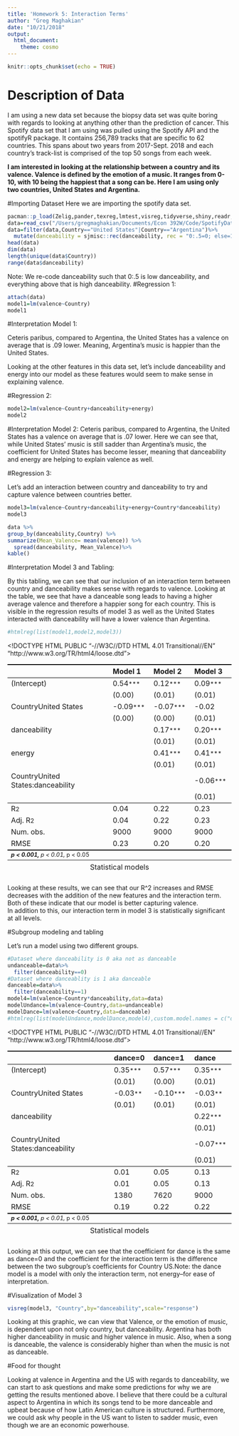 ```yaml
---
title: 'Homework 5: Interaction Terms'
author: "Greg Maghakian"
date: "10/21/2018"
output: 
  html_document: 
    theme: cosmo
---
```


```r
knitr::opts_chunk$set(echo = TRUE)
```

# Description of Data

I am using a new data set because the biopsy data set was quite boring with regards to looking at anything other than the prediction of cancer. This Spotify data set that I am using was pulled using the Spotify API and the spotifyR package. It contains 256,789 tracks that are specific to 62 countries. This spans about two years from 2017-Sept. 2018 and each country's track-list is comprised of the top 50 songs from each week.  
  
**I am interested in looking at the relationship between a country and its valence. Valence is defined by the emotion of a music. It ranges from 0-10, with 10 being the happiest that a song can be. Here I am using only two countries, United States and Argentina.**

#Importing Dataset 
Here we are importing the spotify data set.  

```r
pacman::p_load(Zelig,pander,texreg,lmtest,visreg,tidyverse,shiny,readr,knitr)
data=read_csv("/Users/gregmaghakian/Documents/Econ 392W/Code/SpotifyDataFiles/tracklist_with_audio_features.csv")
data=filter(data,Country=="United States"|Country=="Argentina")%>%
  mutate(danceability = sjmisc::rec(danceability, rec = "0:.5=0; else=1"))
head(data)
dim(data)
length(unique(data$Country))
range(data$danceability)
```
Note: We re-code danceability such that 0:.5 is low danceability, and everything above that is high danceability.
#Regression 1:
```r
attach(data)
model1=lm(valence~Country)
model1
```
#Interpretation Model 1:

Ceteris paribus, compared to Argentina, the United States has a valence on average that is .09 lower. Meaning, Argentina's music is happier than the United States.  

Looking at the other features in this data set, let's include danceability and energy into our model as these features would seem to make sense in explaining valence. 

#Regression 2:

```r
model2=lm(valence~Country+danceability+energy)
model2
```


#Interpretation Model 2:
Ceteris paribus, compared to Argentina, the United States has a valence on average that is .07 lower. Here we can see that, while United States' music is still sadder than Argentina's music, the coefficient for United States has become lesser, meaning that danceability and energy are helping to explain valence as well.

#Regression 3:

Let's add an interaction between country and danceability to try and capture valence between countries better. 

```r
model3=lm(valence~Country+danceability+energy+Country*danceability)
model3
```
```r
data %>%
group_by(danceability,Country) %>%
summarize(Mean_Valence= mean(valence)) %>%
  spread(danceability, Mean_Valence)%>%
kable()
```

#Interpretation Model 3 and Tabling:

By this tabling, we can see that our inclusion of an interaction term between country and danceability makes sense with regards to valence. Looking at the table, we see that have a danceable song leads to having a higher average valence and therefore a happier song for each country. This is visible in the regression results of model 3 as well as the United States interacted with danceability will have a lower valence than Argentina.


```r
#htmlreg(list(model1,model2,model3))
```
<!DOCTYPE HTML PUBLIC "-//W3C//DTD HTML 4.01 Transitional//EN" "http://www.w3.org/TR/html4/loose.dtd">
<table cellspacing="0" align="center" style="border: none;">
<caption align="bottom" style="margin-top:0.3em;">Statistical models</caption>
<tr>
<th style="text-align: left; border-top: 2px solid black; border-bottom: 1px solid black; padding-right: 12px;"><b></b></th>
<th style="text-align: left; border-top: 2px solid black; border-bottom: 1px solid black; padding-right: 12px;"><b>Model 1</b></th>
<th style="text-align: left; border-top: 2px solid black; border-bottom: 1px solid black; padding-right: 12px;"><b>Model 2</b></th>
<th style="text-align: left; border-top: 2px solid black; border-bottom: 1px solid black; padding-right: 12px;"><b>Model 3</b></th>
</tr>
<tr>
<td style="padding-right: 12px; border: none;">(Intercept)</td>
<td style="padding-right: 12px; border: none;">0.54<sup style="vertical-align: 0px;">***</sup></td>
<td style="padding-right: 12px; border: none;">0.12<sup style="vertical-align: 0px;">***</sup></td>
<td style="padding-right: 12px; border: none;">0.09<sup style="vertical-align: 0px;">***</sup></td>
</tr>
<tr>
<td style="padding-right: 12px; border: none;"></td>
<td style="padding-right: 12px; border: none;">(0.00)</td>
<td style="padding-right: 12px; border: none;">(0.01)</td>
<td style="padding-right: 12px; border: none;">(0.01)</td>
</tr>
<tr>
<td style="padding-right: 12px; border: none;">CountryUnited States</td>
<td style="padding-right: 12px; border: none;">-0.09<sup style="vertical-align: 0px;">***</sup></td>
<td style="padding-right: 12px; border: none;">-0.07<sup style="vertical-align: 0px;">***</sup></td>
<td style="padding-right: 12px; border: none;">-0.02</td>
</tr>
<tr>
<td style="padding-right: 12px; border: none;"></td>
<td style="padding-right: 12px; border: none;">(0.00)</td>
<td style="padding-right: 12px; border: none;">(0.00)</td>
<td style="padding-right: 12px; border: none;">(0.01)</td>
</tr>
<tr>
<td style="padding-right: 12px; border: none;">danceability</td>
<td style="padding-right: 12px; border: none;"></td>
<td style="padding-right: 12px; border: none;">0.17<sup style="vertical-align: 0px;">***</sup></td>
<td style="padding-right: 12px; border: none;">0.20<sup style="vertical-align: 0px;">***</sup></td>
</tr>
<tr>
<td style="padding-right: 12px; border: none;"></td>
<td style="padding-right: 12px; border: none;"></td>
<td style="padding-right: 12px; border: none;">(0.01)</td>
<td style="padding-right: 12px; border: none;">(0.01)</td>
</tr>
<tr>
<td style="padding-right: 12px; border: none;">energy</td>
<td style="padding-right: 12px; border: none;"></td>
<td style="padding-right: 12px; border: none;">0.41<sup style="vertical-align: 0px;">***</sup></td>
<td style="padding-right: 12px; border: none;">0.41<sup style="vertical-align: 0px;">***</sup></td>
</tr>
<tr>
<td style="padding-right: 12px; border: none;"></td>
<td style="padding-right: 12px; border: none;"></td>
<td style="padding-right: 12px; border: none;">(0.01)</td>
<td style="padding-right: 12px; border: none;">(0.01)</td>
</tr>
<tr>
<td style="padding-right: 12px; border: none;">CountryUnited States:danceability</td>
<td style="padding-right: 12px; border: none;"></td>
<td style="padding-right: 12px; border: none;"></td>
<td style="padding-right: 12px; border: none;">-0.06<sup style="vertical-align: 0px;">***</sup></td>
</tr>
<tr>
<td style="padding-right: 12px; border: none;"></td>
<td style="padding-right: 12px; border: none;"></td>
<td style="padding-right: 12px; border: none;"></td>
<td style="padding-right: 12px; border: none;">(0.01)</td>
</tr>
<tr>
<td style="border-top: 1px solid black;">R<sup style="vertical-align: 0px;">2</sup></td>
<td style="border-top: 1px solid black;">0.04</td>
<td style="border-top: 1px solid black;">0.22</td>
<td style="border-top: 1px solid black;">0.23</td>
</tr>
<tr>
<td style="padding-right: 12px; border: none;">Adj. R<sup style="vertical-align: 0px;">2</sup></td>
<td style="padding-right: 12px; border: none;">0.04</td>
<td style="padding-right: 12px; border: none;">0.22</td>
<td style="padding-right: 12px; border: none;">0.23</td>
</tr>
<tr>
<td style="padding-right: 12px; border: none;">Num. obs.</td>
<td style="padding-right: 12px; border: none;">9000</td>
<td style="padding-right: 12px; border: none;">9000</td>
<td style="padding-right: 12px; border: none;">9000</td>
</tr>
<tr>
<td style="border-bottom: 2px solid black;">RMSE</td>
<td style="border-bottom: 2px solid black;">0.23</td>
<td style="border-bottom: 2px solid black;">0.20</td>
<td style="border-bottom: 2px solid black;">0.20</td>
</tr>
<tr>
<td style="padding-right: 12px; border: none;" colspan="5"><span style="font-size:0.8em"><sup style="vertical-align: 0px;">***</sup>p &lt; 0.001, <sup style="vertical-align: 0px;">**</sup>p &lt; 0.01, <sup style="vertical-align: 0px;">*</sup>p &lt; 0.05</span></td>
</tr>
</table>

Looking at these results, we can see that our R^2 increases and RMSE decreases with the addition of the new features and the interaction term. Both of these indicate that our model is better capturing valence.  
In addition to this, our interaction term in model 3 is statistically significant at all levels. 

#Subgroup modeling and tabling

Let's run a model using two different groups.

```r
#Dataset where danceability is 0 aka not as danceable 
undanceable=data%>%
  filter(danceability==0)
#Dataset where danceablity is 1 aka danceable
danceable=data%>%
  filter(danceability==1)
model4=lm(valence~Country*danceability,data=data)
modelUndance=lm(valence~Country,data=undanceable)
modelDance=lm(valence~Country,data=danceable)
#htmlreg(list(modelUndance,modelDance,model4),custom.model.names = c("dance=0","dance=1","dance"))
```
<!DOCTYPE HTML PUBLIC "-//W3C//DTD HTML 4.01 Transitional//EN" "http://www.w3.org/TR/html4/loose.dtd">
<table cellspacing="0" align="center" style="border: none;">
<caption align="bottom" style="margin-top:0.3em;">Statistical models</caption>
<tr>
<th style="text-align: left; border-top: 2px solid black; border-bottom: 1px solid black; padding-right: 12px;"><b></b></th>
<th style="text-align: left; border-top: 2px solid black; border-bottom: 1px solid black; padding-right: 12px;"><b>dance=0</b></th>
<th style="text-align: left; border-top: 2px solid black; border-bottom: 1px solid black; padding-right: 12px;"><b>dance=1</b></th>
<th style="text-align: left; border-top: 2px solid black; border-bottom: 1px solid black; padding-right: 12px;"><b>dance</b></th>
</tr>
<tr>
<td style="padding-right: 12px; border: none;">(Intercept)</td>
<td style="padding-right: 12px; border: none;">0.35<sup style="vertical-align: 0px;">***</sup></td>
<td style="padding-right: 12px; border: none;">0.57<sup style="vertical-align: 0px;">***</sup></td>
<td style="padding-right: 12px; border: none;">0.35<sup style="vertical-align: 0px;">***</sup></td>
</tr>
<tr>
<td style="padding-right: 12px; border: none;"></td>
<td style="padding-right: 12px; border: none;">(0.01)</td>
<td style="padding-right: 12px; border: none;">(0.00)</td>
<td style="padding-right: 12px; border: none;">(0.01)</td>
</tr>
<tr>
<td style="padding-right: 12px; border: none;">CountryUnited States</td>
<td style="padding-right: 12px; border: none;">-0.03<sup style="vertical-align: 0px;">**</sup></td>
<td style="padding-right: 12px; border: none;">-0.10<sup style="vertical-align: 0px;">***</sup></td>
<td style="padding-right: 12px; border: none;">-0.03<sup style="vertical-align: 0px;">**</sup></td>
</tr>
<tr>
<td style="padding-right: 12px; border: none;"></td>
<td style="padding-right: 12px; border: none;">(0.01)</td>
<td style="padding-right: 12px; border: none;">(0.01)</td>
<td style="padding-right: 12px; border: none;">(0.01)</td>
</tr>
<tr>
<td style="padding-right: 12px; border: none;">danceability</td>
<td style="padding-right: 12px; border: none;"></td>
<td style="padding-right: 12px; border: none;"></td>
<td style="padding-right: 12px; border: none;">0.22<sup style="vertical-align: 0px;">***</sup></td>
</tr>
<tr>
<td style="padding-right: 12px; border: none;"></td>
<td style="padding-right: 12px; border: none;"></td>
<td style="padding-right: 12px; border: none;"></td>
<td style="padding-right: 12px; border: none;">(0.01)</td>
</tr>
<tr>
<td style="padding-right: 12px; border: none;">CountryUnited States:danceability</td>
<td style="padding-right: 12px; border: none;"></td>
<td style="padding-right: 12px; border: none;"></td>
<td style="padding-right: 12px; border: none;">-0.07<sup style="vertical-align: 0px;">***</sup></td>
</tr>
<tr>
<td style="padding-right: 12px; border: none;"></td>
<td style="padding-right: 12px; border: none;"></td>
<td style="padding-right: 12px; border: none;"></td>
<td style="padding-right: 12px; border: none;">(0.01)</td>
</tr>
<tr>
<td style="border-top: 1px solid black;">R<sup style="vertical-align: 0px;">2</sup></td>
<td style="border-top: 1px solid black;">0.01</td>
<td style="border-top: 1px solid black;">0.05</td>
<td style="border-top: 1px solid black;">0.13</td>
</tr>
<tr>
<td style="padding-right: 12px; border: none;">Adj. R<sup style="vertical-align: 0px;">2</sup></td>
<td style="padding-right: 12px; border: none;">0.01</td>
<td style="padding-right: 12px; border: none;">0.05</td>
<td style="padding-right: 12px; border: none;">0.13</td>
</tr>
<tr>
<td style="padding-right: 12px; border: none;">Num. obs.</td>
<td style="padding-right: 12px; border: none;">1380</td>
<td style="padding-right: 12px; border: none;">7620</td>
<td style="padding-right: 12px; border: none;">9000</td>
</tr>
<tr>
<td style="border-bottom: 2px solid black;">RMSE</td>
<td style="border-bottom: 2px solid black;">0.19</td>
<td style="border-bottom: 2px solid black;">0.22</td>
<td style="border-bottom: 2px solid black;">0.22</td>
</tr>
<tr>
<td style="padding-right: 12px; border: none;" colspan="5"><span style="font-size:0.8em"><sup style="vertical-align: 0px;">***</sup>p &lt; 0.001, <sup style="vertical-align: 0px;">**</sup>p &lt; 0.01, <sup style="vertical-align: 0px;">*</sup>p &lt; 0.05</span></td>
</tr>
</table>

Looking at this output, we can see that the coefficient for dance is the same as dance=0 and the coefficient for the interaction term is the difference between the two subgroup's coefficients for Country US.Note: the dance model is a model with only the interaction term, not energy--for ease of interpretation. 


#Visualization of Model 3

```r
visreg(model3, "Country",by="danceability",scale="response")
```

Looking at this graphic, we can view that Valence, or the emotion of music, is dependent upon not only country, but danceability. Argentina has both higher danceability in music and higher valence in music. Also, when a song is danceable, the valence is considerably higher than when the music is not as danceable.


#Food for thought

Looking at valence in Argentina and the US with regards to danceability, we can start to ask questions and make some predictions for why we are getting the results mentioned above. I believe that there could be a cultural aspect to Argentina in which its songs tend to be more danceable and upbeat because of how Latin American culture is structured. Furthermore, we could ask why people in the US want to listen to sadder music, even though we are an economic powerhouse. 
